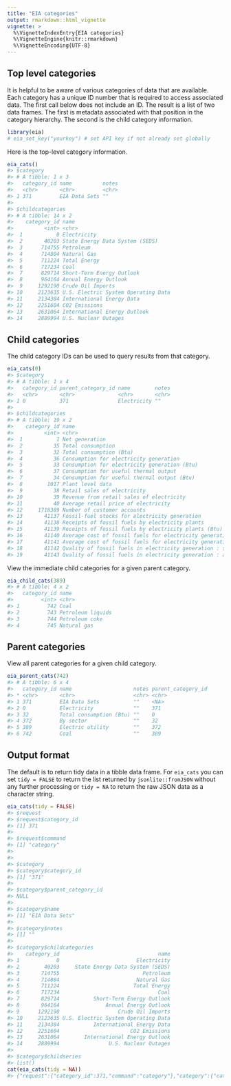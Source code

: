 ```yaml
---
title: "EIA categories"
output: rmarkdown::html_vignette
vignette: >
  %\VignetteIndexEntry{EIA categories}
  %\VignetteEngine{knitr::rmarkdown}
  %\VignetteEncoding{UTF-8}
---
```




## Top level categories

It is helpful to be aware of various categories of data that are available. Each category has a unique ID number that is required to access associated data. The first call below does not include an ID. The result is a list of two data frames. The first is metadata associated with that position in the category hierarchy. The second is the child category information.


```r
library(eia)
# eia_set_key("yourkey") # set API key if not already set globally
```

Here is the top-level category information.


```r
eia_cats()
#> $category
#> # A tibble: 1 x 3
#>   category_id name          notes
#>   <chr>       <chr>         <chr>
#> 1 371         EIA Data Sets ""   
#> 
#> $childcategories
#> # A tibble: 14 x 2
#>    category_id name                               
#>          <int> <chr>                              
#>  1           0 Electricity                        
#>  2       40203 State Energy Data System (SEDS)    
#>  3      714755 Petroleum                          
#>  4      714804 Natural Gas                        
#>  5      711224 Total Energy                       
#>  6      717234 Coal                               
#>  7      829714 Short-Term Energy Outlook          
#>  8      964164 Annual Energy Outlook              
#>  9     1292190 Crude Oil Imports                  
#> 10     2123635 U.S. Electric System Operating Data
#> 11     2134384 International Energy Data          
#> 12     2251604 CO2 Emissions                      
#> 13     2631064 International Energy Outlook       
#> 14     2889994 U.S. Nuclear Outages
```

## Child categories

The child category IDs can be used to query results from that category.


```r
eia_cats(0)
#> $category
#> # A tibble: 1 x 4
#>   category_id parent_category_id name        notes
#>   <chr>       <chr>              <chr>       <chr>
#> 1 0           371                Electricity ""   
#> 
#> $childcategories
#> # A tibble: 19 x 2
#>    category_id name                                                              
#>          <int> <chr>                                                             
#>  1           1 Net generation                                                    
#>  2          35 Total consumption                                                 
#>  3          32 Total consumption (Btu)                                           
#>  4          36 Consumption for electricity generation                            
#>  5          33 Consumption for electricity generation (Btu)                      
#>  6          37 Consumption for useful thermal output                             
#>  7          34 Consumption for useful thermal output (Btu)                       
#>  8        1017 Plant level data                                                  
#>  9          38 Retail sales of electricity                                       
#> 10          39 Revenue from retail sales of electricity                          
#> 11          40 Average retail price of electricity                               
#> 12     1718389 Number of customer accounts                                       
#> 13       41137 Fossil-fuel stocks for electricity generation                     
#> 14       41138 Receipts of fossil fuels by electricity plants                    
#> 15       41139 Receipts of fossil fuels by electricity plants (Btu)              
#> 16       41140 Average cost of fossil fuels for electricity generation           
#> 17       41141 Average cost of fossil fuels for electricity generation (per Btu) 
#> 18       41142 Quality of fossil fuels in electricity generation : sulfur content
#> 19       41143 Quality of fossil fuels in electricity generation : ash content
```

View the immediate child categories for a given parent category.


```r
eia_child_cats(389)
#> # A tibble: 4 x 2
#>   category_id name             
#>         <int> <chr>            
#> 1         742 Coal             
#> 2         743 Petroleum liquids
#> 3         744 Petroleum coke   
#> 4         745 Natural gas
```

## Parent categories

View all parent categories for a given child category.


```r
eia_parent_cats(742)
#> # A tibble: 6 x 4
#>   category_id name                    notes parent_category_id
#> * <chr>       <chr>                   <chr> <chr>             
#> 1 371         EIA Data Sets           ""    <NA>              
#> 2 0           Electricity             ""    371               
#> 3 32          Total consumption (Btu) ""    0                 
#> 4 372         By sector               ""    32                
#> 5 389         Electric utility        ""    372               
#> 6 742         Coal                    ""    389
```

## Output format

The default is to return tidy data in a tibble data frame. For `eia_cats` you can set `tidy = FALSE` to return the list returned by `jsonlite::fromJSON` without any further processing or `tidy = NA` to return the raw JSON data as a character string.


```r
eia_cats(tidy = FALSE)
#> $request
#> $request$category_id
#> [1] 371
#> 
#> $request$command
#> [1] "category"
#> 
#> 
#> $category
#> $category$category_id
#> [1] "371"
#> 
#> $category$parent_category_id
#> NULL
#> 
#> $category$name
#> [1] "EIA Data Sets"
#> 
#> $category$notes
#> [1] ""
#> 
#> $category$childcategories
#>    category_id                                name
#> 1            0                         Electricity
#> 2        40203     State Energy Data System (SEDS)
#> 3       714755                           Petroleum
#> 4       714804                         Natural Gas
#> 5       711224                        Total Energy
#> 6       717234                                Coal
#> 7       829714           Short-Term Energy Outlook
#> 8       964164               Annual Energy Outlook
#> 9      1292190                   Crude Oil Imports
#> 10     2123635 U.S. Electric System Operating Data
#> 11     2134384           International Energy Data
#> 12     2251604                       CO2 Emissions
#> 13     2631064        International Energy Outlook
#> 14     2889994                U.S. Nuclear Outages
#> 
#> $category$childseries
#> list()
cat(eia_cats(tidy = NA))
#> {"request":{"category_id":371,"command":"category"},"category":{"category_id":"371","parent_category_id":null,"name":"EIA Data Sets","notes":"","childcategories":[{"category_id":0,"name":"Electricity"},{"category_id":40203,"name":"State Energy Data System (SEDS)"},{"category_id":714755,"name":"Petroleum"},{"category_id":714804,"name":"Natural Gas"},{"category_id":711224,"name":"Total Energy"},{"category_id":717234,"name":"Coal"},{"category_id":829714,"name":"Short-Term Energy Outlook"},{"category_id":964164,"name":"Annual Energy Outlook"},{"category_id":1292190,"name":"Crude Oil Imports"},{"category_id":2123635,"name":"U.S. Electric System Operating Data"},{"category_id":2134384,"name":"International Energy Data"},{"category_id":2251604,"name":"CO2 Emissions"},{"category_id":2631064,"name":"International Energy Outlook"},{"category_id":2889994,"name":"U.S. Nuclear Outages"}],"childseries":[]}}
```
